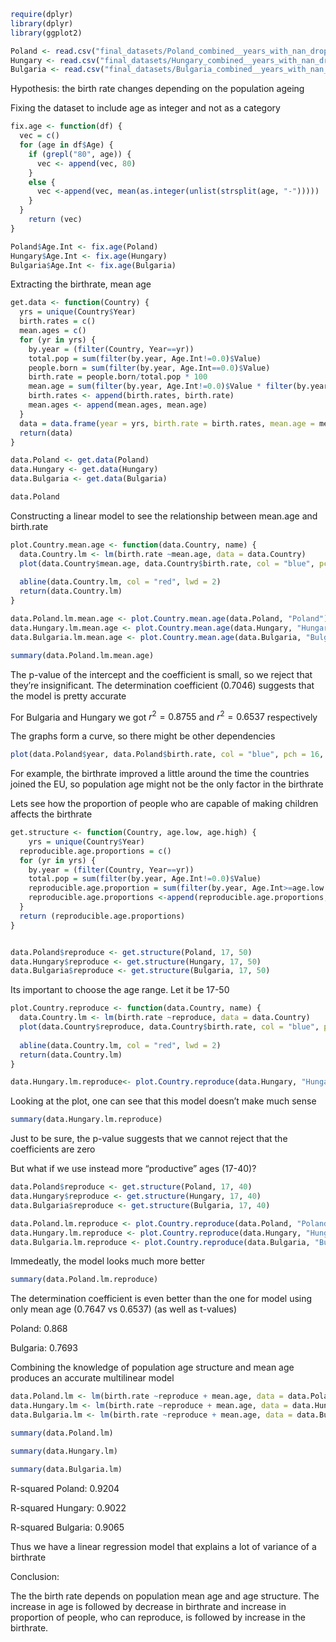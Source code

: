 ```r
require(dplyr)
library(dplyr)
library(ggplot2)
```

```r
Poland <- read.csv("final_datasets/Poland_combined__years_with_nan_dropped_True.csv")
Hungary <- read.csv("final_datasets/Hungary_combined__years_with_nan_dropped_True.csv")
Bulgaria <- read.csv("final_datasets/Bulgaria_combined__years_with_nan_dropped_True.csv")
```

Hypothesis: the birth rate changes depending on the population ageing

Fixing the dataset to include age as integer and not as a category

```r
fix.age <- function(df) {
  vec = c()
  for (age in df$Age) {
    if (grepl("80", age)) {
      vec <- append(vec, 80)
    }
    else {
      vec <-append(vec, mean(as.integer(unlist(strsplit(age, "-")))))
    }
  }
    return (vec)
}

Poland$Age.Int <- fix.age(Poland)
Hungary$Age.Int <- fix.age(Hungary)
Bulgaria$Age.Int <- fix.age(Bulgaria)

```

Extracting the birthrate, mean age

```r
get.data <- function(Country) {
  yrs = unique(Country$Year)
  birth.rates = c()
  mean.ages = c()
  for (yr in yrs) {
    by.year = (filter(Country, Year==yr))
    total.pop = sum(filter(by.year, Age.Int!=0.0)$Value)
    people.born = sum(filter(by.year, Age.Int==0.0)$Value)
    birth.rate = people.born/total.pop * 100
    mean.age = sum(filter(by.year, Age.Int!=0.0)$Value * filter(by.year, Age.Int!=0.0)$Age.Int)/total.pop
    birth.rates <- append(birth.rates, birth.rate)
    mean.ages <- append(mean.ages, mean.age)
  }
  data = data.frame(year = yrs, birth.rate = birth.rates, mean.age = mean.ages)
  return(data)
}

data.Poland <- get.data(Poland)
data.Hungary <- get.data(Hungary)
data.Bulgaria <- get.data(Bulgaria)
```

```r
data.Poland
```

Constructing a linear model to see the relationship between mean.age and birth.rate

```r
plot.Country.mean.age <- function(data.Country, name) {
  data.Country.lm <- lm(birth.rate ~mean.age, data = data.Country) 
  plot(data.Country$mean.age, data.Country$birth.rate, col = "blue", pch = 16, main = name, cex = 1.5, xlim = c(30, 45), ylim = c(0.8, 2.2), xlab="mean.age", ylab="birth.rate")
  
  abline(data.Country.lm, col = "red", lwd = 2)
  return(data.Country.lm)
}

data.Poland.lm.mean.age <- plot.Country.mean.age(data.Poland, "Poland")
data.Hungary.lm.mean.age <- plot.Country.mean.age(data.Hungary, "Hungary")
data.Bulgaria.lm.mean.age <- plot.Country.mean.age(data.Bulgaria, "Bulgaria")
```

```r
summary(data.Poland.lm.mean.age)
```

The p-value of the intercept and the coefficient is small, so we reject that they're insignificant. The determination coefficient (0.7046) suggests that the model is pretty accurate

For Bulgaria and Hungary we got $r^2 =0.8755$ and $r^2 =0.6537$ respectively

The graphs form a curve, so there might be other dependencies

```r
plot(data.Poland$year, data.Poland$birth.rate, col = "blue", pch = 16, main = "Poland", cex = 1.5, xlim = c(1960, 2010), ylim = c(0.8, 2.2), xlab="year", ylab="birth.rate")
```

For example, the birthrate improved a little around the time the countries joined the EU, so population age might not be the only factor in the birthrate

Lets see how the proportion of people who are capable of making children affects the birthrate

```r
get.structure <- function(Country, age.low, age.high) {
    yrs = unique(Country$Year)
  reproducible.age.proportions = c()
  for (yr in yrs) {
    by.year = (filter(Country, Year==yr))
    total.pop = sum(filter(by.year, Age.Int!=0.0)$Value)
    reproducible.age.proportion = sum(filter(by.year, Age.Int>=age.low & Age.Int<=age.high)$Value)/total.pop*100
    reproducible.age.proportions <-append(reproducible.age.proportions, reproducible.age.proportion)
  }
  return (reproducible.age.proportions)
}


data.Poland$reproduce <- get.structure(Poland, 17, 50)
data.Hungary$reproduce <- get.structure(Hungary, 17, 50)
data.Bulgaria$reproduce <- get.structure(Bulgaria, 17, 50)
```

Its important to choose the age range. Let it be 17-50

```r
plot.Country.reproduce <- function(data.Country, name) {
  data.Country.lm <- lm(birth.rate ~reproduce, data = data.Country) 
  plot(data.Country$reproduce, data.Country$birth.rate, col = "blue", pch = 16, main = name, cex = 1.5, xlim = c(0,100), ylim = c(0.8, 2.2), xlab="reproduce", ylab="birth.rate")
  
  abline(data.Country.lm, col = "red", lwd = 2)
  return(data.Country.lm)
}

data.Hungary.lm.reproduce<- plot.Country.reproduce(data.Hungary, "Hungary")
```

Looking at the plot, one can see that this model doesn't make much sense

```r
summary(data.Hungary.lm.reproduce)
```

Just to be sure, the p-value suggests that we cannot reject that the coefficients are zero

But what if we use instead more "productive" ages (17-40)?

```r
data.Poland$reproduce <- get.structure(Poland, 17, 40)
data.Hungary$reproduce <- get.structure(Hungary, 17, 40)
data.Bulgaria$reproduce <- get.structure(Bulgaria, 17, 40)
```

```r
data.Poland.lm.reproduce <- plot.Country.reproduce(data.Poland, "Poland")
data.Hungary.lm.reproduce <- plot.Country.reproduce(data.Hungary, "Hungary")
data.Bulgaria.lm.reproduce <- plot.Country.reproduce(data.Bulgaria, "Bulgaria")
```

Immedeatly, the model looks much more better

```r
summary(data.Poland.lm.reproduce)
```

The determination coefficient is even better than the one for model using only mean age (0.7647 vs 0.6537) (as well as t-values)

Poland: 0.868

Bulgaria: 0.7693

Combining the knowledge of population age structure and mean age produces an accurate multilinear model

```r

data.Poland.lm <- lm(birth.rate ~reproduce + mean.age, data = data.Poland)
data.Hungary.lm <- lm(birth.rate ~reproduce + mean.age, data = data.Hungary) 
data.Bulgaria.lm <- lm(birth.rate ~reproduce + mean.age, data = data.Bulgaria) 
```

```r
summary(data.Poland.lm)
```

```r
summary(data.Hungary.lm)
```

```r
summary(data.Bulgaria.lm)
```

R-squared Poland: 0.9204

R-squared Hungary: 0.9022

R-squared Bulgaria: 0.9065

Thus we have a linear regression model that explains a lot of variance of a birthrate

Conclusion:

The the birth rate depends on population mean age and age structure. The increase in age is followed by decrease in birthrate and increase in proportion of people, who can reproduce, is followed by increase in the birthrate.

